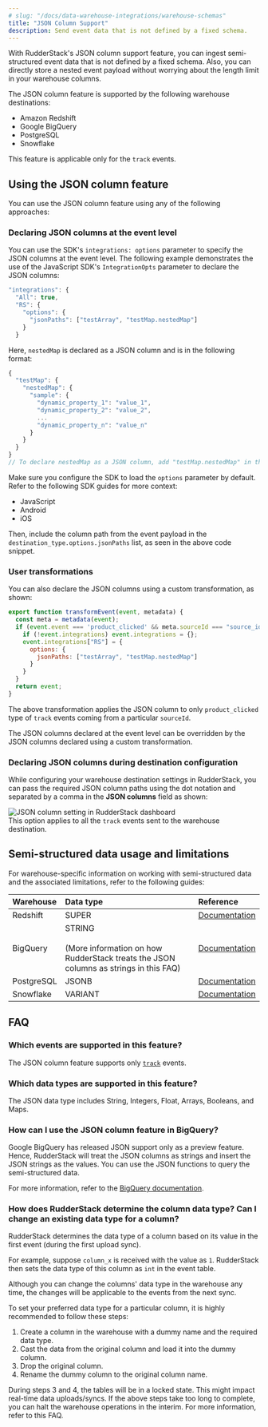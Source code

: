 ```yaml
---
# slug: "/docs/data-warehouse-integrations/warehouse-schemas"
title: "JSON Column Support"
description: Send event data that is not defined by a fixed schema.
---
```


With RudderStack's JSON column support feature, you can ingest semi-structured event data that is not defined by a fixed schema. Also, you can directly store a nested event payload without worrying about the length limit in your warehouse columns.

<div class="infoBlock">
The JSON column feature is supported by the following warehouse destinations:
<ul>
  <li><Link to="/destinations/warehouse-destinations/redshift/">Amazon Redshift</Link></li>
  <li><Link to="/destinations/warehouse-destinations/bigquery/">Google BigQuery</Link></li>
  <li><Link to="/destinations/warehouse-destinations/postgresql/">PostgreSQL</Link></li>
  <li><Link to="/destinations/warehouse-destinations/snowflake/">Snowflake</Link></li>
</ul>
</div>

<div class="warningBlock">
This feature is applicable only for the <Link to="/event-spec/standard-events/track/"><code class="inline-code">track</code></Link> events.
</div>

## Using the JSON column feature

You can use the JSON column feature using any of the following approaches:

### Declaring JSON columns at the event level

You can use the SDK's `integrations: options` parameter to specify the JSON columns at the event level. The following example demonstrates the use of the <Link to="/sources/event-streams/sdks/rudderstack-javascript-sdk/load-js-sdk/#integrationopts">JavaScript SDK's</Link> `IntegrationOpts` parameter to declare the JSON columns:

```javascript
"integrations": {
  "All": true,
  "RS": {
    "options": {
      "jsonPaths": ["testArray", "testMap.nestedMap"]
    }
  }
```

Here, `nestedMap` is declared as a JSON column and is in the following format:

```javascript
{
  "testMap": {
    "nestedMap": {
      "sample": {
        "dynamic_property_1": "value_1",
        "dynamic_property_2": "value_2",
        ...
        "dynamic_property_n": "value_n"
      }
    }
  }
}
// To declare nestedMap as a JSON column, add "testMap.nestedMap" in the above list.

```
<div class="infoBlock">
Make sure you configure the SDK to load the <code class="inline-code">options</code> parameter by default. Refer to the following SDK guides for more context:
<ul>
  <li><Link to="/sources/event-streams/sdks/rudderstack-javascript-sdk/load-js-sdk/#loading-options">JavaScript</Link></li>
  <li><Link to="/sources/event-streams/sdks/rudderstack-android-sdk/#1-passing-destinations-while-initializing-the-sdk">Android</Link></li>
  <li><Link to="/sources/event-streams/sdks/rudderstack-ios-sdk/#1-passing-destinations-while-initializing-the-sdk">iOS</Link></li>
</ul>
Then, include the column path from the event payload in the <code class="inline-code">destination_type.options.jsonPaths</code> list, as seen in the above code snippet.
</div>

### User transformations

You can also declare the JSON columns using a custom transformation, as shown:

```javascript
export function transformEvent(event, metadata) {
  const meta = metadata(event);
  if (event.event === 'product_clicked' && meta.sourceId === "source_id" && meta.destinationType === "RS") { // ex: BQ, POSTGRES, SNOWFLAKE
    if (!event.integrations) event.integrations = {};
    event.integrations["RS"] = {
      options: {
        jsonPaths: ["testArray", "testMap.nestedMap"]
      }
    }
  }
  return event;
}
```

The above transformation applies the JSON column to only `product_clicked` type of `track` events coming from a particular `sourceId`.

<div class="infoBlock">
The JSON columns declared at the <Link to="#declaring-json-columns-at-the-event-level">event level</Link> can be overridden by the JSON columns declared using a custom transformation.
</div>

### Declaring JSON columns during destination configuration

While configuring your warehouse destination settings in RudderStack, you can pass the required JSON column paths using the dot notation and separated by a comma in the **JSON columns** field as shown:

<img src="../../assets/dw-integrations/json-column-dashboard-setting.png" alt="JSON column setting in RudderStack dashboard" />

<div class="infoBlock">
This option applies to all the <code class="inline-code">track</code> events sent to the warehouse destination.
</div>

## Semi-structured data usage and limitations

For warehouse-specific information on working with semi-structured data and the associated limitations, refer to the following guides:

| Warehouse | Data type | Reference |
| :-----------| :----------| :----------|
| Redshift | SUPER | [Documentation](https://docs.aws.amazon.com/redshift/latest/dg/r_SUPER_type.html) |
| BigQuery | STRING <br /><br />(More information on how RudderStack treats the JSON columns as strings in this <Link to="#how-can-i-use-the-json-column-feature-in-bigquery">FAQ</Link>) | [Documentation](https://cloud.google.com/bigquery/docs/reference/standard-sql/json_functions) |
| PostgreSQL | JSONB | [Documentation](https://www.postgresql.org/docs/current/datatype-json.html) |
| Snowflake | VARIANT | [Documentation](https://docs.snowflake.com/en/sql-reference/data-types-semistructured.html#variant) |

## FAQ

### Which events are supported in this feature?

The JSON column feature supports only [`track`](https://www.rudderstack.com/docs/event-spec/standard-events/track/) events.

### Which data types are supported in this feature?

The JSON data type includes String, Integers, Float, Arrays, Booleans, and Maps.

### How can I use the JSON column feature in BigQuery?

Google BigQuery has released JSON support only as a preview feature. Hence, RudderStack will treat the JSON columns as strings and insert the JSON strings as the values. You can use the JSON functions to query the semi-structured data.

For more information, refer to the [BigQuery documentation](https://cloud.google.com/bigquery/docs/reference/standard-sql/json_functions).

### How does RudderStack determine the column data type? Can I change an existing data type for a column?

RudderStack determines the data type of a column based on its value in the first event (during the first upload sync).

For example, suppose `column_x` is received with the value as `1`. RudderStack then sets the data type of this column as `int` in the event table.

<div class="infoBlock">
Although you can change the columns' data type in the warehouse any time, the changes will be applicable to the events from the next sync.
</div>

To set your preferred data type for a particular column, it is highly recommended to follow these steps:

1. Create a column in the warehouse with a dummy name and the required data type.
2. Cast the data from the original column and load it into the dummy column.
3. Drop the original column.
4. Rename the dummy column to the original column name.

<div class="warningBlock">
During steps 3 and 4, the tables will be in a locked state. This might impact real-time data uploads/syncs.
If the above steps take too long to complete, you can halt the warehouse operations in the interim. For more information, refer to this <Link to="/destinations/warehouse-destinations/faq/#how-do-i-avoid-lags-in-data-syncs-while-heavy-loads-are-running-on-my-data-warehouse">FAQ</Link>.
</div>


